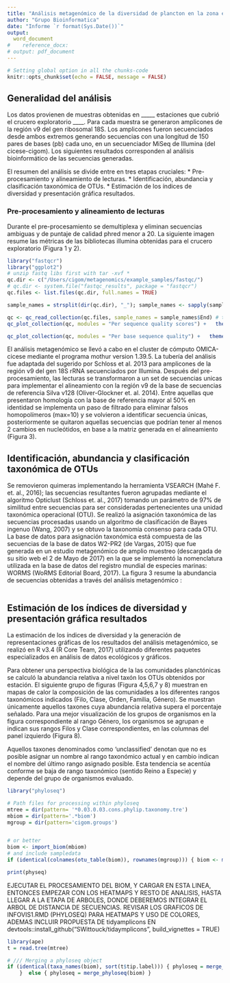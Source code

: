 ```yaml
---
title: "Análisis metagenómico de la diversidad de plancton en la zona epipelágica del golfo de México"
author: "Grupo Bioinformatica"
date: "Informe `r format(Sys.Date())`"
output: 
  word_document 
#    reference_docx: 
# output: pdf_document
---
```


```r
# Setting global option in all the chunks-code
knitr::opts_chunk$set(echo = FALSE, message = FALSE)
```

## Generalidad del análisis

Los datos provienen de muestras obtenidas en _____ estaciones que cubrió el crucero exploratorio ____. Para cada muestra se generaron amplicones de la región v9 del gen ribosomal 18S. Los amplicones fueron secuenciados desde ambos extremos generando secuencias con una longitud de 150 pares de bases (pb) cada uno, en un secuenciador MiSeq de Illumina (del cicese-cigom). Los siguientes resultados corresponden al análisis bioinformático de las secuencias generadas.

El resumen del análisis se divide entre en tres etapas cruciales:
* Pre-procesamiento y alineamiento de lecturas. 
* Identificación, abundancia y clasificación taxonómica de OTUs.
* Estimación de los índices de diversidad y presentación gráfica resultados.

### Pre-procesamiento y alineamiento de lecturas

Durante el pre-procesamiento se demultiplexa y eliminan secuencias ambiguas y de puntaje de calidad phred menor a 20. La siguiente imagen resume las métricas de las bibliotecas illumina obtenidas para el crucero exploratorio (Figura 1 y 2).


```r

library("fastqcr")
library("ggplot2")
# unzip fastq libs first with tar -xvf * 
qc.dir <- c("/Users/cigom/metagenomics/example_samples/fastqc/")
# qc.dir <- system.file("fastqc_results", package = "fastqcr")
qc.files <- list.files(qc.dir, full.names = TRUE)

sample_names = strsplit(dir(qc.dir), "_"); sample_names <- sapply(sample_names, "[", c(1,4)); sample_names <- as.data.frame(t(sample_names)); colnames(sample_names) <- c("Id","End")

qc <- qc_read_collection(qc.files, sample_names = sample_names$End) # time demand
qc_plot_collection(qc, modules = "Per sequence quality scores") +   theme_classic()

```

```r

qc_plot_collection(qc, modules = "Per base sequence quality") +   theme_classic()

```

El análisis metagenómico se llevó a cabo en el cluster de cómputo OMICA-cicese mediante el programa mothur version 1.39.5. La tubería del análisis fue adaptada del sugerido por  Schloss et al. 2013 para amplicones de la región v9 del gen 18S rRNA secuenciados por Illumina. Después del pre-procesamiento, las lecturas se transformaron a un set de secuencias unicas para implementar el alineamiento con la región v9  de la base de secuencias de referencia Silva v128 (Oliver-Glockner et. al. 2014). Entre aquellas que presentaron homología con la base de referencia mayor al 50% en identidad se implementa un paso de filtrado para eliminar falsos homopolímeros (max=10) y se volvieron a identificar secuencia únicas, posteriormente se quitaron aquellas secuencias que podrían tener al menos 2 cambios en nucleótidos, en base a la matriz generada en el alineamiento (Figura 3). 

## Identificación, abundancia y clasificación taxonómica de OTUs

Se removieron quimeras implementando la herramienta VSEARCH (Mahé F. et. al., 2016); las secuencias resultantes fueron agrupadas mediante el algoritmo Opticlust (Schloss et. al., 2017) tomando un parámetro de 97% de similitud entre secuencias para ser consideradas pertenecientes una unidad taxonómica operacional (OTU). Se realizó la asignación taxonómica de las secuencias procesadas usando un algoritmo de clasificación de Bayes ingenuo (Wang, 2007) y se obtuvo la taxonomía consenso para cada OTU. La base de datos para asignación taxonómica está compuesta de las secuencias de la base de datos W2-PR2 (de Vargas, 2015) que fue generada en un estudio metagenómico de amplio muestreo (descargada de su sitio web el 2 de Mayo de 2017) en la que se implementó la nomenclatura utilizada en la base de datos del registro mundial de especies marinas: WORMS (WoRMS Editorial Board, 2017). La figura 3 resume la abundancia de secuencias obtenidas a través del análisis metagenómico :

```r

```

## Estimación de los índices de diversidad y presentación gráfica resultados

La estimación de los índices de diversidad y la generación de representaciones gráficas de los resultados del análisis metagenómico, se realizó en R v3.4 (R Core Team, 2017) utilizando diferentes paquetes especializados en análisis de datos ecológicos y gráficos.  

Para obtener una perspectiva biológica de la las comunidades planctónicas se calculó la abundancia relativa a nivel taxón los OTUs obtenidos por estación. El siguiente grupo de figuras (Figura 4,5,6,7 y 8) muestran en mapas de calor la composición de las comunidades a los diferentes rangos taxonómicos indicados (Filo, Clase, Orden, Familia, Género). Se muestran únicamente aquellos taxones cuya abundancia relativa supera el porcentaje señalado. Para una mejor visualización de los grupos de organismos en la figura correspondiente al rango Género, los organismos se agrupan e indican sus rangos Filos y Clase correspondientes, en las columnas del panel izquierdo (Figura 8). 

Aquellos taxones denominados como 'unclassified' denotan que no es posible asignar un nombre al rango taxonómico actual y en cambio indican el nombre del último rango asignado posible. Esta tendencia se acentúa conforme se baja de rango taxonómico (sentido Reino a Especie) y depende del grupo de organismos evaluado.

```r
library("phyloseq")

# Path files for processing within phyloseq
mtree = dir(pattern= '*0.03.0.03.cons.phylip.taxonomy.tre')
mbiom = dir(pattern='.*biom')
mgroup = dir(pattern='cigom.groups')


# or better
biom <- import_biom(mbiom)
# and include sampledata
if (identical(colnames(otu_table(biom)), rownames(mgroup))) { biom <- merge_phyloseq(biom, mgroup) }

print(physeq)
```
EJECUTAR EL PROCESAMIENTO DEL BIOM, Y CARGAR EN ESTA LINEA, ENTONCES EMPEZAR CON LOS HEATMAPS Y RESTO DE ANALISIS, HASTA LLEGAR A LA ETAPA DE ARBOLES, DONDE DEBEREMOS INTEGRAR EL ARBOL DE DISTANCIA DE SECUENCIAS. REVISAR LOS GRAFICOS DE INFOVIS1.RMD (PHYLOSEQ) PARA HEATMAPS Y USO DE COLORES, ADEMAS INCLUIR PROPUESTA DE tidyamplicons EN devtools::install_github("SWittouck/tidaymplicons", build_vignettes = TRUE)
```r
library(ape)
t = read.tree(mtree)

# /// Merging a phyloseq object
if (identical(taxa_names(biom), sort(t$tip.label))) { phyloseq = merge_phyloseq(biom, t) 
    }  else { phyloseq = merge_phyloseq(biom) }


```